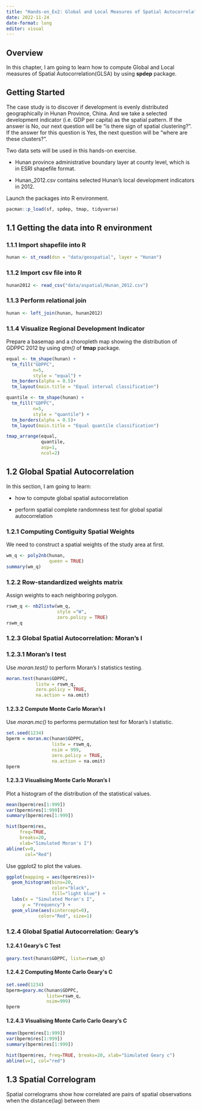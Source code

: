 ```yaml
---
title: "Hands-on_Ex2: Global and Local Measures of Spatial Autocorrelation"
date: 2022-11-24
date-format: long
editor: visual
---
```


## Overview

In this chapter, I am going to learn how to compute Global and Local measures of Spatial Autocorrelation(GLSA) by using **spdep** package.

## Getting Started

The case study is to discover if development is evenly distributed geographically in Hunan Province, China. And we take a selected development indicator (i.e. GDP per capita) as the spatial pattern. If the answer is No, our next question will be "is there sign of spatial clustering?". If the answer for this question is Yes, the next question will be "where are these clusters?".

Two data sets will be used in this hands-on exercise.

-   Hunan province administrative boundary layer at county level, which is in ESRI shapefile format.

-   Hunan_2012.csv contains selected Hunan's local development indicators in 2012.

Launch the packages into R environment.

```r
pacman::p_load(sf, spdep, tmap, tidyverse)
```

## 1.1 Getting the data into R environment

### 1.1.1 Import shapefile into R

```r
hunan <- st_read(dsn = "data/geospatial", layer = "Hunan")
```

### 1.1.2 Import csv file into R

```r
hunan2012 <- read_csv("data/aspatial/Hunan_2012.csv")
```

### 1.1.3 Perform relational join

```r
hunan <- left_join(hunan, hunan2012)
```

### 1.1.4 Visualize Regional Development Indicator

Prepare a basemap and a choropleth map showing the distribution of GDPPC 2012 by using *qtm()* of **tmap** package.

```r
equal <- tm_shape(hunan) +
  tm_fill("GDPPC",
          n=5,
          style = "equal") +
  tm_borders(alpha = 0.5)+
  tm_layout(main.title = "Equal interval classification")

quantile <- tm_shape(hunan) +
  tm_fill("GDPPC",
          n=5,
          style = "quantile") +
  tm_borders(alpha = 0.5)+
  tm_layout(main.title = "Equal quantile classification")

tmap_arrange(equal,
             quantile,
             asp=1,
             ncol=2)
```

## 1.2 Global Spatial Autocorrelation

In this section, I am going to learn:

-   how to compute global spatial autocorrelation

-   perform spatial complete randomness test for global spatial autocorrelation

### 1.2.1 Computing Contiguity Spatial Weights

We need to construct a spatial weights of the study area at first.

```r
wm_q <- poly2nb(hunan,
                queen = TRUE)
summary(wm_q)
```

### 1.2.2 Row-standardized weights matrix

Assign weights to each neighboring polygon.

```r
rswm_q <- nb2listw(wm_q,
                   style ="W",
                   zero.policy = TRUE)
rswm_q
```

### 1.2.3 Global Spatial Autocorrelation: Moran's I

### 1.2.3.1 Moran's I test

Use *moran.test()* to perform Moran's I statistics testing.

```r
moran.test(hunan$GDPPC,
           listw = rswm_q,
           zero.policy = TRUE,
           na.action = na.omit)
```

#### 1.2.3.2 Compute Monte Carlo Moran's I

Use *moran.mc()* to performs permutation test for Moran's I statistic.

```r
set.seed(1234)
bperm = moran.mc(hunan$GDPPC,
                 listw = rswm_q,
                 nsim = 999,
                 zero.policy = TRUE,
                 na.action = na.omit)
bperm
```

#### 1.2.3.3 Visualising Monte Carlo Moran's I

Plot a histogram of the distribution of the statistical values.

```r
mean(bperm$res[1:999])
var(bperm$res[1:999])
summary(bperm$res[1:999])
```

```r
hist(bperm$res,
     freq=TRUE,
     breaks=20,
     xlab="Simulated Moran's I")
abline(v=0,
       col="Red")
```

Use ggplot2 to plot the values.

```r
ggplot(mapping = aes(bperm$res))+
  geom_histogram(bins=20, 
                 color="black", 
                 fill="light blue") +
  labs(x = "Simulated Moran's I",
      y = "Frequency") +
  geom_vline(aes(xintercept=0),
            color="Red", size=1)
```

### 1.2.4 Global Spatial Autocorrelation: Geary's

#### 1.2.4.1 Geary's C Test

```r
geary.test(hunan$GDPPC, listw=rswm_q)
```

#### 1.2.4.2  Computing Monte Carlo Geary\'s C

```r
set.seed(1234)
bperm=geary.mc(hunan$GDPPC, 
               listw=rswm_q, 
               nsim=999)
bperm
```

#### 1.2.4.3 Visualising Monte Carlo Carlo Geary's C

```r
mean(bperm$res[1:999])
var(bperm$res[1:999])
summary(bperm$res[1:999])
```

```r
hist(bperm$res, freq=TRUE, breaks=20, xlab="Simulated Geary c")
abline(v=1, col="red") 
```

## 1.3 Spatial Correlogram

Spatial correlograms show how correlated are pairs of spatial observations when the distance(lag) between them
